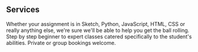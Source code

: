 ## Services

<ProjectCard title="Assignments" link="https://gccoder.simplybook.me/v2/#book" bg="linear-gradient(to right, #D4145A 0%, #FBB03B 100%)">
  Whether your assignment is in Sketch, Python, JavaScript, HTML, CSS or really anything else, we're sure we'll be able to help you get the ball rolling.
</ProjectCard>


<ProjectCard title="Classes" link="https://gccoder.simplybook.me/v2/#book" bg="linear-gradient(to right, rgb(102, 45, 140) 0%, rgb(237, 30, 121) 100%)">
  Step by step beginner to expert classes catered specifically to the student's abilities. Private or group bookings welcome.
</ProjectCard>